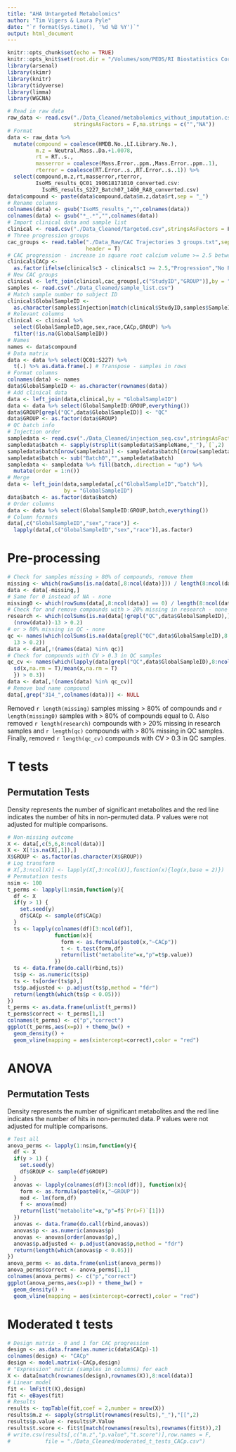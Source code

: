```yaml
---
title: "AHA Untargeted Metabolomics"
author: "Tim Vigers & Laura Pyle"
date: "`r format(Sys.time(), '%d %B %Y')`"
output: html_document
---
```


```r
knitr::opts_chunk$set(echo = TRUE)
knitr::opts_knit$set(root.dir = "/Volumes/som/PEDS/RI Biostatistics Core/Shared/Shared Projects/Laura/BDC/Projects/Janet Snell-Bergeon/AHA collaborative grant/Metabolomics")
library(arsenal)
library(skimr)
library(knitr)
library(tidyverse)
library(limma)
library(WGCNA)
```

```r
# Read in raw data
raw_data <- read.csv("./Data_Cleaned/metabolomics_without_imputation.csv",
                     stringsAsFactors = F,na.strings = c("","NA"))
# Format
data <- raw_data %>% 
  mutate(compound = coalesce(HMDB.No.,LI.Library.No.),
         m.z = Neutral.Mass..Da.+1.0078,
         rt = RT..s.,
         masserror = coalesce(Mass.Error..ppm.,Mass.Error..ppm..1),
         rterror = coalesce(RT.Error..s.,RT.Error..s..1)) %>%
  select(compound,m.z,rt,masserror,rterror,
         IsoMS_results_QC01_190618171010_converted.csv:
           IsoMS_results_S227_Batch07_1400_RA8_converted.csv)
data$compound <- paste(data$compound,data$m.z,data$rt,sep = "_")
# Rename columns
colnames(data) <- gsub("IsoMS_results_","",colnames(data))
colnames(data) <- gsub("*_.*","",colnames(data))
# Import clinical data and sample list
clinical <- read.csv("./Data_Cleaned/targeted.csv",stringsAsFactors = F)
# Three progression groups
cac_groups <- read.table("./Data_Raw/CAC Trajectories 3 groups.txt",sep = "\t",
                         header = T)
# CAC progression - increase in square root calcium volume >= 2.5 between baseline and visit 3
clinical$CACp <- 
  as.factor(ifelse(clinical$c3 - clinical$c1 >= 2.5,"Progression","No Progression"))
# New CAC groups
clinical <- left_join(clinical,cac_groups[,c("StudyID","GROUP")],by = "StudyID")
samples <- read.csv("./Data_Cleaned/sample_list.csv")
# Match sample number to subject ID
clinical$GlobalSampleID <- 
  as.character(samples$Injection[match(clinical$StudyID,samples$SampleID)])
# Relevant columns
clinical <- clinical %>%
  select(GlobalSampleID,age,sex,race,CACp,GROUP) %>%
  filter(!is.na(GlobalSampleID))
# Names
names <- data$compound
# Data matrix
data <- data %>% select(QC01:S227) %>%
  t(.) %>% as.data.frame(.) # Transpose - samples in rows
# Format columns
colnames(data) <- names
data$GlobalSampleID <- as.character(rownames(data))
# Add clinical data
data <- left_join(data,clinical,by = "GlobalSampleID")
data <- data %>% select(GlobalSampleID:GROUP,everything())
data$GROUP[grepl("QC",data$GlobalSampleID)] <- "QC"
data$GROUP <- as.factor(data$GROUP)
# QC batch info
# Injection order
sampledata <- read.csv("./Data_Cleaned/injection_seq.csv",stringsAsFactors = F)
sampledata$batch <- sapply(strsplit(sampledata$SampleName,"_"),`[`,2)
sampledata$batch[nrow(sampledata)] <- sampledata$batch[(nrow(sampledata)-1)]
sampledata$batch <- sub("Batch0","",sampledata$batch)
sampledata <- sampledata %>% fill(batch,.direction = "up") %>%
  mutate(order = 1:n())
# Merge
data <- left_join(data,sampledata[,c("GlobalSampleID","batch")],
                  by = "GlobalSampleID")
data$batch <- as.factor(data$batch)
# Order columns
data <- data %>% select(GlobalSampleID:GROUP,batch,everything())
# Column formats
data[,c("GlobalSampleID","sex","race")] <- 
  lapply(data[,c("GlobalSampleID","sex","race")],as.factor) 
```

# Pre-processing

```r
# Check for samples missing > 80% of compounds, remove them
missing <- which(rowSums(is.na(data[,8:ncol(data)])) / length(8:ncol(data)) > 0.8)
data <- data[-missing,]
# Same for 0 instead of NA - none
missing0 <- which(rowSums(data[,8:ncol(data)] == 0) / length(8:ncol(data)) > 0.8)
# Check for and remove compounds with > 20% missing in research - none
research <- which(colSums(is.na(data[!grepl("QC",data$GlobalSampleID),])) / 
  (nrow(data))-13 > 0.2)
# or > 80% missing in QC - none
qc <- names(which(colSums(is.na(data[grepl("QC",data$GlobalSampleID),8:ncol(data)])) / 
  13 > 0.2))
data <- data[,!(names(data) %in% qc)]
# Check for compounds with CV > 0.3 in QC samples
qc_cv <- names(which(lapply(data[grepl("QC",data$GlobalSampleID),8:ncol(data)],function(x){
  sd(x,na.rm = T)/mean(x,na.rm = T)
  }) > 0.3))
data <- data[,!(names(data) %in% qc_cv)]
# Remove bad name compound
data[,grep("314_",colnames(data))] <- NULL
```

Removed `r length(missing)` samples missing > 80% of compounds and `r length(missing0)` samples with > 80% of compounds equal to 0. Also removed `r length(research)` compounds with > 20% missing in research samples and `r length(qc)` compounds with > 80% missing in QC samples. Finally, removed `r length(qc_cv)` compounds with CV > 0.3 in QC samples. 

# T tests

## Permutation Tests

Density represents the number of significant metabolites and the red line indicates the number of hits in non-permuted data. P values were not adjusted for multiple comparisons.

```r
# Non-missing outcome
X <- data[,c(5,6,8:ncol(data))]
X <- X[!is.na(X[,1]),]
X$GROUP <- as.factor(as.character(X$GROUP))
# Log transform
# X[,3:ncol(X)] <- lapply(X[,3:ncol(X)],function(x){log(x,base = 2)})
# Permutation tests
nsim <- 100
t_perms <- lapply(1:nsim,function(y){
  df <- X
  if(y > 1) {
    set.seed(y)
    df$CACp <- sample(df$CACp)
  }
  ts <- lapply(colnames(df)[3:ncol(df)], 
               function(x){
                 form <- as.formula(paste0(x,"~CACp"))
                 t <- t.test(form,df)
                 return(list("metabolite"=x,"p"=t$p.value))
               })
  ts <- data.frame(do.call(rbind,ts))
  ts$p <- as.numeric(ts$p)
  ts <- ts[order(ts$p),]
  ts$p.adjusted <- p.adjust(ts$p,method = "fdr")
  return(length(which(ts$p < 0.05)))
})
t_perms <- as.data.frame(unlist(t_perms))
t_perms$correct <- t_perms[1,1]
colnames(t_perms) <- c("p","correct")
ggplot(t_perms,aes(x=p)) + theme_bw() + 
  geom_density() +
  geom_vline(mapping = aes(xintercept=correct),color = "red")
```

# ANOVA

## Permutation Tests

Density represents the number of significant metabolites and the red line indicates the number of hits in non-permuted data. P values were not adjusted for multiple comparisons.

```r
# Test all
anova_perms <- lapply(1:nsim,function(y){
  df <- X
  if(y > 1) {
    set.seed(y)
    df$GROUP <- sample(df$GROUP)
  }
  anovas <- lapply(colnames(df)[3:ncol(df)], function(x){
    form <- as.formula(paste0(x,"~GROUP"))
    mod <- lm(form,df)
    f <- anova(mod)
    return(list("metabolite"=x,"p"=f$`Pr(>F)`[1]))
  })
  anovas <- data.frame(do.call(rbind,anovas))
  anovas$p <- as.numeric(anovas$p)
  anovas <- anovas[order(anovas$p),]
  anovas$p.adjusted <- p.adjust(anovas$p,method = "fdr")
  return(length(which(anovas$p < 0.05)))
})
anova_perms <- as.data.frame(unlist(anova_perms))
anova_perms$correct <- anova_perms[1,1]
colnames(anova_perms) <- c("p","correct")
ggplot(anova_perms,aes(x=p)) + theme_bw() + 
  geom_density() +
  geom_vline(mapping = aes(xintercept=correct),color = "red")
```

# Moderated t tests

```r
# Design matrix - 0 and 1 for CAC progression
design <- as.data.frame(as.numeric(data$CACp)-1)
colnames(design) <- "CACp"
design <- model.matrix(~CACp,design)
# "Expression" matrix (samples in columns) for each
X <- data[match(rownames(design),rownames(X)),8:ncol(data)]
# Linear model
fit <- lmFit(t(X),design)
fit <- eBayes(fit)
# Results
results <- topTable(fit,coef = 2,number = nrow(X))
results$m.z <- sapply(strsplit(rownames(results),"_"),"[[",2)
results$p.value <- results$P.Value
results$t.score <- fit$t[match(rownames(results),rownames(fit$t)),2]
# write.csv(results[,c("m.z","p.value","t.score")],row.names = F,
#           file = "./Data_Cleaned/moderated_t_tests_CACp.csv")
```

<!-- # Moderated ANOVA -->

<!-- ```{r echo=FALSE} -->
<!-- # Design matrix - 0 and 1 for CAC progression -->
<!-- design <- as.data.frame(data$GROUP[data$GROUP != "QC"]) -->
<!-- colnames(design) <- "GROUP" -->
<!-- design$GROUP <- as.factor(as.numeric(design$GROUP)) -->
<!-- design <- model.matrix(~GROUP,design) -->
<!-- # "Expression" matrix (samples in columns) for each  -->
<!-- X <- data[match(rownames(design),rownames(X)),8:ncol(data)] -->
<!-- # Linear model -->
<!-- fit <- lmFit(t(X),design) -->
<!-- fit <- eBayes(fit) -->
<!-- # Results -->
<!-- results <- topTable(fit,coef = c(2,3),number = nrow(X)) -->
<!-- results$m.z <- sapply(strsplit(rownames(results),"_"),"[[",2) -->
<!-- results$p.value <- results$P.Value -->
<!-- results$t.score <- fit$t[match(rownames(results),rownames(fit$t)),2] -->
<!-- write.csv(results[,c("m.z","p.value","t.score")],row.names = F, -->
<!--           file = "./Data_Cleaned/moderated_anova_GROUP.csv") -->
<!-- ``` -->

<!-- # Metabolite classes     -->

<!-- ```{r echo=FALSE} -->
<!-- # Import identified compounds. These were found by uploading moderated t test  -->
<!-- # results to the peaks to pathways module in MetaboAnalyst -->
<!-- kegg <- read.csv("./Data_Cleaned/mummichog_matched_compound_all.csv") -->
<!-- # Add to data  -->
<!-- raw_data$Query.Mass <-raw_data$Neutral.Mass..Da.+1.0078 -->
<!-- classes <- left_join(raw_data,kegg,by = "Query.Mass") -->
<!-- # Remove unidentified metabolites -->
<!-- classes <- classes[!is.na(classes$Matched.Compound),] -->
<!-- # Get compound classes -->
<!-- colnames(classes)[which(colnames(classes) == "Matched.Compound")] <-  -->
<!--   "KEGG" -->
<!-- classes <- assign_hierarchy(classes,keep_unknowns = F,identifier = "KEGG") -->
<!-- # Order by class name -->
<!-- classes <- classes[order(classes$Class),] -->
<!-- ``` -->

<!-- # Correlation matrix (clustered by metabolite class) -->

<!-- ```{r echo=FALSE} -->
<!-- # Transpose for correlation matrix -->
<!-- cor_mat <- t(classes[!is.na(classes$Class),24:263]) -->
<!-- colnames(cor_mat) <- classes$Class[!is.na(classes$Class)] -->
<!-- # Clustered heatmap -->
<!-- # Correlation matrix -->
<!-- cor = round(cor(cor_mat,use = "pairwise.complete.obs"),3) -->
<!-- heatmap(cor,Rowv = NA,Colv = NA,main = "No Clustering") -->
<!-- heatmap(cor,main = "Default Clustering") -->
<!-- ``` -->

<!-- # WGCNA -->

<!-- - Samples with > 50% missing are excluded -->

<!-- ```{r echo=FALSE} -->
<!-- # WGCNA dataframe - samples in rows -->
<!-- W <- as.data.frame(data[,8:ncol(data)]) -->
<!-- rownames(W) <- data$GlobalSampleID -->
<!-- # Exclude QC -->
<!-- W <- W[14:nrow(W),] -->
<!-- # Good samples and metabolites only -->
<!-- gsm <- goodSamplesGenes(W) -->
<!-- W <- W[,gsm$goodGenes] -->
<!-- W <- W[gsm$goodSamples,] -->
<!-- # Make sample tree -->
<!-- sampleTree <- hclust(dist(W), method = "average") -->
<!-- plot(sampleTree) -->
<!-- ``` -->